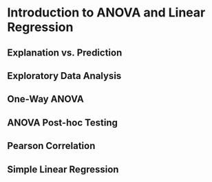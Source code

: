 # Introduction to ANOVA and Linear Regression

## Explanation vs. Prediction

## Exploratory Data Analysis

## One-Way ANOVA

## ANOVA Post-hoc Testing

## Pearson Correlation

## Simple Linear Regression
